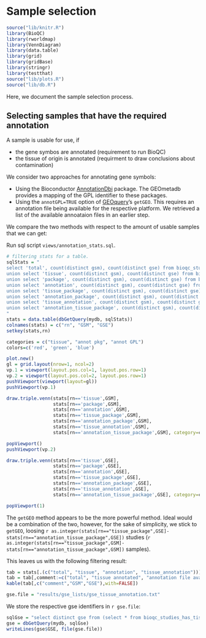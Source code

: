 # Sample selection 

```r
source("lib/knitr.R")
library(BioQC)
library(rworldmap)
library(VennDiagram)
library(data.table)
library(grid)
library(gridBase)
library(stringr)
library(testthat)
source("lib/plots.R")
source("lib/db.R")
```

Here, we document the sample selection process. 

## Selecting samples that have the required annotation
A sample is usable for use, if 

* the gene symbos are annotated (requirement to run BioQC)
* the tissue of origin is annotated (requirment to draw conclusions about contamination)

We consider two approaches for annotating gene symbols: 

* Using the Bioconductor [AnnotationDbi](https://bioconductor.org/packages/release/bioc/html/AnnotationDbi.html) package. The GEOmetadb provides a mapping of the GPL identifier to these packages. 
* Using the `annotGPL=TRUE` option of [GEOquery](https://bioconductor.org/packages/release/bioc/html/GEOquery.html)'s `getGEO`. This requires an annotation file being available for the respective platform. We retrieved a list of the available annoataion files in an earlier step. 

We compare the two methods with respect to the amount of usable samples that we can get: 
 
Run sql script
`views/annotation_stats.sql`.
 
```r
# filtering stats for a table. 
sqlStats = "
select 'total', count(distinct gsm), count(distinct gse) from bioqc_studies_total
union select 'tissue', count(distinct gsm), count(distinct gse) from bioqc_studies_has_tissue
union select 'package', count(distinct gsm), count(distinct gse) from bioqc_studies_has_package
union select 'annotation', count(distinct gsm), count(distinct gse) from bioqc_studies_has_annot
union select 'tissue_package', count(distinct gsm), count(distinct gse) from (select * from bioqc_studies_has_tissue intersect select * from bioqc_studies_has_package) u1
union select 'annotation_package', count(distinct gsm), count(distinct gse) from (select * from bioqc_studies_has_annot intersect select * from bioqc_studies_has_package) u2
union select 'tissue_annotation', count(distinct gsm), count(distinct gse) from (select * from bioqc_studies_has_tissue intersect select * from bioqc_studies_has_annot) u3
union select 'annotation_tissue_package', count(distinct gsm), count(distinct gse) from (select * from bioqc_studies_has_tissue intersect select * from bioqc_studies_has_package intersect select * from bioqc_studies_has_annot) u4
"
stats = data.table(dbGetQuery(mydb, sqlStats))
colnames(stats) = c("rn", "GSM", "GSE")
setkey(stats,rn)

categories = c("tissue", "annot pkg", "annot GPL")
colors=c('red', 'green', 'blue')

plot.new()
gl = grid.layout(nrow=1, ncol=2)
vp.1 = viewport(layout.pos.col=1, layout.pos.row=1)
vp.2 = viewport(layout.pos.col=2, layout.pos.row=1)
pushViewport(viewport(layout=gl))
pushViewport(vp.1)

draw.triple.venn(stats[rn=='tissue',GSM], 
                 stats[rn=='package',GSM], 
                 stats[rn=='annotation',GSM], 
                 stats[rn=='tissue_package',GSM],
                 stats[rn=='annotation_package',GSM], 
                 stats[rn=='tissue_annotation',GSM], 
                 stats[rn=='annotation_tissue_package',GSM], category=categories, fill=colors)

popViewport()
pushViewport(vp.2)

draw.triple.venn(stats[rn=='tissue',GSE], 
                 stats[rn=='package',GSE], 
                 stats[rn=='annotation',GSE], 
                 stats[rn=='tissue_package',GSE],
                 stats[rn=='annotation_package',GSE], 
                 stats[rn=='tissue_annotation',GSE], 
                 stats[rn=='annotation_tissue_package',GSE], category=categories, fill=colors)

popViewport(1)
```

The `getGEO` method appears to be the more powerful method. Ideal would be a combination of the two, however, for the sake of simplicity, we stick to `getGEO`, loosing `r as.integer(stats[rn=="tissue_package",GSE]-stats[rn=="annotation_tissue_package",GSE])` studies (`r as.integer(stats[rn=="tissue_package",GSM]-stats[rn=="annotation_tissue_package",GSM])` samples). 

This leaves us with the following filtering result: 
```r
tab = stats[.(c("total", "tissue", "annotation", "tissue_annotation"))]
tab = tab[,comment:=c("total", "tissue annotated", "annotation file available", "tissue and annotation file")]
kable(tab[,c("comment","GSM","GSE"),with=FALSE])
```

```r
gse.file = "results/gse_lists/gse_tissue_annotation.txt"
```

We store the respective gse identifiers in ``r gse.file``: 
```r
sqlGse = "select distinct gse from (select * from bioqc_studies_has_tissue intersect select * from bioqc_studies_has_annot) u"
gse = dbGetQuery(mydb, sqlGse)
writeLines(gse$GSE, file(gse.file))
```

